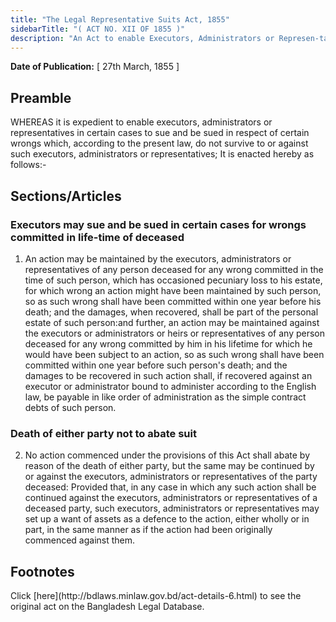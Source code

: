 ```yaml
---
title: "The Legal Representative Suits Act, 1855"
sidebarTitle: "( ACT NO. XII OF 1855 )"
description: "An Act to enable Executors, Administrators or Represen-tatives to sue and be sued for certain wrongs."
---
```


**Date of Publication:** [ 27th March, 1855 ]

## Preamble

WHEREAS it is expedient to enable executors, administrators or representatives in certain cases to sue and be sued in respect of certain wrongs which, according to the present law, do not survive to or against such executors, administrators or representatives; It is enacted hereby as follows:-

## Sections/Articles

### Executors may sue and be sued in certain cases for wrongs committed in life-time of deceased

1. An action may be maintained by the executors, administrators or representatives of any person deceased for any wrong committed in the time of such person, which has occasioned pecuniary loss to his estate, for which wrong an action might have been maintained by such person, so as such wrong shall have been committed within one year before his death; and the damages, when recovered, shall be part of the personal estate of such person:and further, an action may be maintained against the executors or administrators or heirs or representatives of any person deceased for any wrong committed by him in his lifetime for which he would have been subject to an action, so as such wrong shall have been committed within one year before such person's death; and the damages to be recovered in such action shall, if recovered against an executor or administrator bound to administer according to the English law, be payable in like order of administration as the simple contract debts of such person.

### Death of either party not to abate suit

2. No action commenced under the provisions of this Act shall abate by reason of the death of either party, but the same may be continued by or against the executors, administrators or representatives of the party deceased: Provided that, in any case in which any such action shall be continued against the executors, administrators or representatives of a deceased party, such executors, administrators or representatives may set up a want of assets as a defence to the action, either wholly or in part, in the same manner as if the action had been originally commenced against them.

## Footnotes

<Note>
  Click [here](http://bdlaws.minlaw.gov.bd/act-details-6.html) to see the original act on the Bangladesh Legal Database.
</Note>
